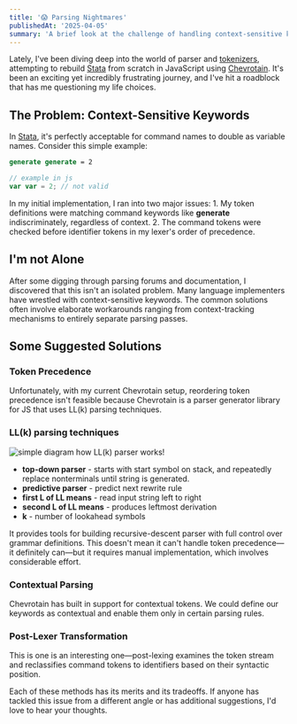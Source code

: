 ```yaml
---
title: '😱 Parsing Nightmares'
publishedAt: '2025-04-05'
summary: 'A brief look at the challenge of handling context-sensitive keywords while rebuilding Stata in JavaScript using Chevrotain, and some potential solutions without diving too deep.'
---
```


Lately, I've been diving deep into the world of parser and [tokenizers](https://en.wikipedia.org/wiki/Lexical_analysis), attempting to rebuild [Stata](https://www.stata.com/) from scratch in JavaScript using [Chevrotain](https://chevrotain.io/docs/). It's been an exciting yet incredibly frustrating journey, and I've hit a roadblock that has me questioning my life choices.

## The Problem: Context-Sensitive Keywords

In [Stata](https://www.stata.com/), it's perfectly acceptable for command names to double as variable names. Consider this simple example:

```stata
generate generate = 2
```
```js
// example in js 
var var = 2; // not valid
```

In my initial implementation, I ran into two major issues:
    1. My token definitions were matching command keywords like **generate** indiscriminately, regardless of context.
    2. The command tokens were checked before identifier tokens in my lexer's order of precedence.

## I'm not Alone

After some digging through parsing forums and documentation, I discovered that this isn't an isolated problem. Many language implementers have wrestled with context-sensitive keywords. The common solutions often involve elaborate workarounds ranging from context-tracking mechanisms to entirely separate parsing passes.

## Some Suggested Solutions

### Token Precedence

Unfortunately, with my current Chevrotain setup, reordering token precedence isn't feasible because Chevrotain is a parser generator library for JS that uses LL(k) parsing techniques. 

### LL(k) parsing techniques

<Image
  alt="simple diagram how LL(k) parser works!"
  src="/images/parsing-nightmares/llk-parser-diagram.png"
  width={900}
  height={600}
/>

- **top-down parser** - starts with start symbol on stack, and repeatedly replace nonterminals until string is generated.
- **predictive parser** - predict next rewrite rule
- **first L of LL means** - read input string left to right
- **second L of LL means** - produces leftmost derivation
- **k** - number of lookahead symbols

It provides tools for building recursive-descent parser with full control over grammar definitions. This doesn't mean it can't handle token precedence—it definitely can—but it requires manual implementation, which involves considerable effort.

### Contextual Parsing

Chevrotain has built in support for contextual tokens. We could define our keywords as contextual and enable them only in certain parsing rules.

### Post-Lexer Transformation

This is one is an interesting one—post-lexing examines the token stream and reclassifies command tokens to identifiers based on their syntactic position.

Each of these methods has its merits and its tradeoffs. If anyone has tackled this issue from a different angle or has additional suggestions, I'd love to hear your thoughts.